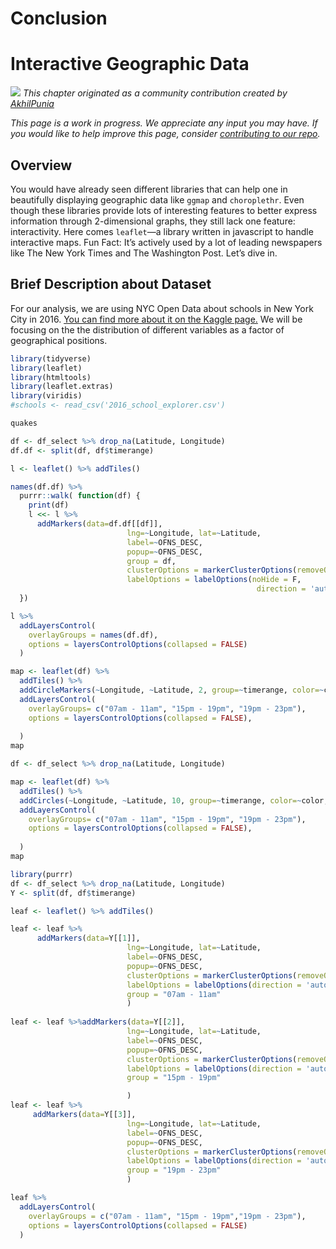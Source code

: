 # Conclusion

# Interactive Geographic Data {#leaflet}

![](images/banners/banner_leaflet.png)
*This chapter originated as a community contribution created by [ AkhilPunia](https://github.com/AkhilPunia){target="_blank"}*

*This page is a work in progress. We appreciate any input you may have. If you would like to help improve this page, consider [contributing to our repo](contribute.html).*

## Overview

You would have already seen different libraries that can help one in beautifully displaying geographic data like `ggmap` and `choroplethr`. Even though these libraries provide lots of interesting features to better express information through 2-dimensional graphs, they still lack one feature: interactivity. Here comes `leaflet`---a library written in javascript to handle interactive maps. Fun Fact: It's actively used by a lot of leading newspapers like The New York Times and The Washington Post. 
Let's dive in.

## Brief Description about Dataset
For our analysis, we are using NYC Open Data about schools in New York City in 2016. [You can find more about it on the Kaggle page.](https://www.kaggle.com/passnyc/data-science-for-good/home){target="_blank"} We will be focusing on the the distribution of different variables as a factor of geographical positions.

```r
library(tidyverse)
library(leaflet)
library(htmltools)
library(leaflet.extras)
library(viridis)
#schools <- read_csv('2016_school_explorer.csv')
```

```r
quakes
```

```r
df <- df_select %>% drop_na(Latitude, Longitude)
df.df <- split(df, df$timerange)

l <- leaflet() %>% addTiles()

names(df.df) %>%
  purrr::walk( function(df) {
    print(df)
    l <<- l %>%
      addMarkers(data=df.df[[df]],
                          lng=~Longitude, lat=~Latitude,
                          label=~OFNS_DESC,
                          popup=~OFNS_DESC,
                          group = df,
                          clusterOptions = markerClusterOptions(removeOutsideVisibleBounds = F),
                          labelOptions = labelOptions(noHide = F,
                                                       direction = 'auto'))
  })

l %>%
  addLayersControl(
    overlayGroups = names(df.df),
    options = layersControlOptions(collapsed = FALSE)
  )
```


```r


map <- leaflet(df) %>% 
  addTiles() %>% 
  addCircleMarkers(~Longitude, ~Latitude, 2, group=~timerange, color=~color, opacity=0.3, label =  ~OFNS_DESC, clusterOptions = markerClusterOptions()) %>% 
  addLayersControl(
    overlayGroups= c("07am - 11am", "15pm - 19pm", "19pm - 23pm"), 
    options = layersControlOptions(collapsed = FALSE),
    
  )
map
```


```r
df <- df_select %>% drop_na(Latitude, Longitude)

map <- leaflet(df) %>% 
  addTiles() %>% 
  addCircles(~Longitude, ~Latitude, 10, group=~timerange, color=~color, opacity=0.3, label =  ~OFNS_DESC) %>% 
  addLayersControl(
    overlayGroups= c("07am - 11am", "15pm - 19pm", "19pm - 23pm"), 
    options = layersControlOptions(collapsed = FALSE),
    
  )
map
```

```r
library(purrr)
df <- df_select %>% drop_na(Latitude, Longitude)
Y <- split(df, df$timerange)

leaf <- leaflet() %>% addTiles()

leaf <- leaf %>%
      addMarkers(data=Y[[1]],
                          lng=~Longitude, lat=~Latitude,
                          label=~OFNS_DESC,
                          popup=~OFNS_DESC,
                          clusterOptions = markerClusterOptions(removeOutsideVisibleBounds = T),
                          labelOptions = labelOptions(direction = 'auto'),
                          group = "07am - 11am"
                          )
     
leaf <- leaf %>%addMarkers(data=Y[[2]],
                          lng=~Longitude, lat=~Latitude,
                          label=~OFNS_DESC,
                          popup=~OFNS_DESC,
                          clusterOptions = markerClusterOptions(removeOutsideVisibleBounds = T),
                          labelOptions = labelOptions(direction = 'auto'),
                          group = "15pm - 19pm"

                          )
leaf <- leaf %>%
     addMarkers(data=Y[[3]],
                          lng=~Longitude, lat=~Latitude,
                          label=~OFNS_DESC,
                          popup=~OFNS_DESC,
                          clusterOptions = markerClusterOptions(removeOutsideVisibleBounds = T),
                          labelOptions = labelOptions(direction = 'auto'),
                          group = "19pm - 23pm"
                          )

leaf %>%
  addLayersControl(
    overlayGroups = c("07am - 11am", "15pm - 19pm","19pm - 23pm"),
    options = layersControlOptions(collapsed = FALSE)
  )

```

